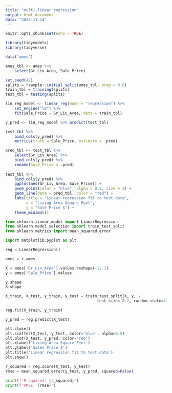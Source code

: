 ```yaml
---
title: "multi-linear regression"
output: html_document
date: "2022-11-14"
---
```


```r
knitr::opts_chunk$set(echo = TRUE)
```

```r
library(tidymodels)
library(tidyverse)

data("ames")

ames_tbl <- ames %>% 
    select(Gr_Liv_Area, Sale_Price)

set.seed(42)
splits = rsample::initial_split(ames_tbl, prop = 0.8)
train_tbl = training(splits)
test_tbl = testing(splits)

lin_reg_model <- linear_reg(mode = "regression") %>% 
    set_engine("lm") %>% 
    fit(Sale_Price ~ Gr_Liv_Area, data = train_tbl)

y_pred <- lin_reg_model %>% predict(test_tbl)

test_tbl %>% 
    bind_cols(y_pred) %>% 
    metrics(truth = Sale_Price, estimate = .pred)

pred_tbl <- test_tbl %>% 
    select(Gr_Liv_Area) %>% 
    bind_cols(y_pred) %>% 
    rename(Sale_Price = .pred)
    
test_tbl %>% 
    bind_cols(y_pred) %>% 
    ggplot(aes(Gr_Liv_Area, Sale_Price)) +
    geom_point(color = "blue", alpha = 0.5, size = 3) +
    geom_line(data = pred_tbl, color = "red") +
    labs(title = "Linear regression fit to test data",
         x = "Living Area Square Feet",
         y = "Sale Price $") +
    theme_minimal()


```

```python

from sklearn.linear_model import LinearRegression
from sklearn.model_selection import train_test_split
from sklearn.metrics import mean_squared_error

import matplotlib.pyplot as plt

reg = LinearRegression()

ames = r.ames

X = ames['Gr_Liv_Area'].values.reshape(-1, 1)
y = ames['Sale_Price'].values

y.shape
X.shape

X_train, X_test, y_train, y_test = train_test_split(X, y, \
                                        test_size= 0.2, random_state=42)

reg.fit(X_train, y_train)

y_pred = reg.predict(X_test)

plt.close()
plt.scatter(X_test, y_test, color='blue', alpha=0.5)
plt.plot(X_test, y_pred, color='red')
plt.xlabel('Living Area Square Feet')
plt.ylabel('Sales Price $')
plt.title('Linear regression fit to test data')
plt.show()

r_squared = reg.score(X_test, y_test)
rmse = mean_squared_error(y_test, y_pred, squared=False)

print(f'R squared: {r_squared}')
print(f'RMSE: {rmse}')

```

